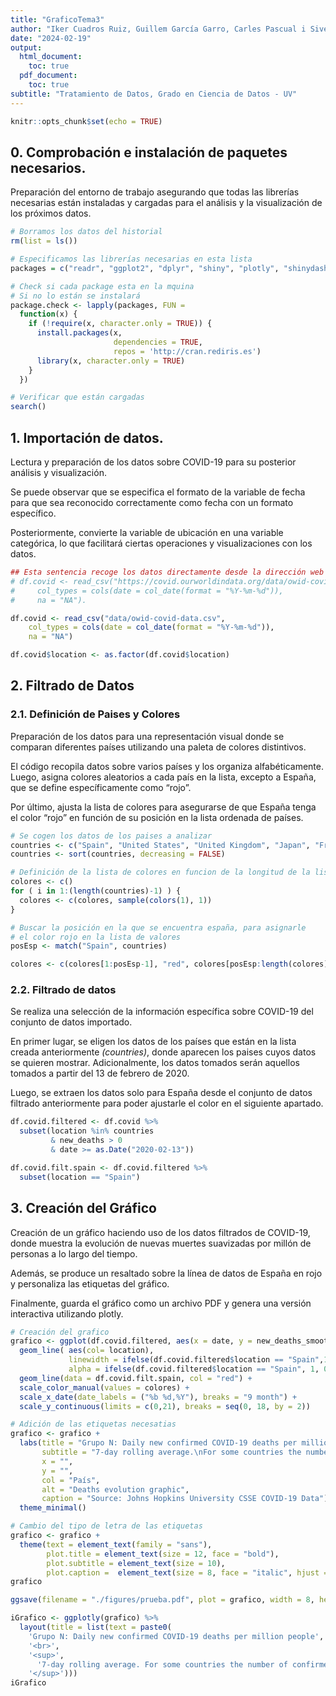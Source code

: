 ```yaml
---
title: "GraficoTema3"
author: "Iker Cuadros Ruiz, Guillem García Garro, Carles Pascual i Sivera"
date: "2024-02-19"
output:
  html_document:
    toc: true
  pdf_document:
    toc: true
subtitle: "Tratamiento de Datos, Grado en Ciencia de Datos - UV"
---
```


```r
knitr::opts_chunk$set(echo = TRUE)
```

## 0. Comprobación e instalación de paquetes necesarios.

Preparación del entorno de trabajo asegurando que todas las librerías necesarias están instaladas y cargadas para el análisis y la visualización de los próximos datos.

```r

# Borramos los datos del historial
rm(list = ls())

# Especificamos las librerías necesarias en esta lista
packages = c("readr", "ggplot2", "dplyr", "shiny", "plotly", "shinydashboard")

# Check si cada package esta en la mquina
# Si no lo están se instalará
package.check <- lapply(packages, FUN = 
  function(x) {
    if (!require(x, character.only = TRUE)) {
      install.packages(x, 
                       dependencies = TRUE,
                       repos = 'http://cran.rediris.es')
      library(x, character.only = TRUE)
    }
  })

# Verificar que están cargadas
search()
```

## 1. Importación de datos.

Lectura y preparación de los datos sobre COVID-19 para su posterior análisis y visualización.

Se puede observar que se especifica el formato de la variable de fecha para que sea reconocido correctamente como fecha con un formato específico.

Posteriormente, convierte la variable de ubicación en una variable categórica, lo que facilitará ciertas operaciones y visualizaciones con los datos.

```r

## Esta sentencia recoge los datos directamente desde la dirección web
# df.covid <- read_csv("https://covid.ourworldindata.org/data/owid-covid-data.csv", 
#     col_types = cols(date = col_date(format = "%Y-%m-%d")), 
#     na = "NA").

df.covid <- read_csv("data/owid-covid-data.csv", 
    col_types = cols(date = col_date(format = "%Y-%m-%d")), 
    na = "NA")

df.covid$location <- as.factor(df.covid$location)

```

## 2. Filtrado de Datos

### 2.1. Definición de Paises y Colores

Preparación de los datos para una representación visual donde se comparan diferentes países utilizando una paleta de colores distintivos.

El código recopila datos sobre varios países y los organiza alfabéticamente. Luego, asigna colores aleatorios a cada país en la lista, excepto a España, que se define específicamente como "rojo".

Por último, ajusta la lista de colores para asegurarse de que España tenga el color "rojo" en función de su posición en la lista ordenada de países.

```r

# Se cogen los datos de los paises a analizar
countries <- c("Spain", "United States", "United Kingdom", "Japan", "France", "Italy", "Germany", "Canada")
countries <- sort(countries, decreasing = FALSE)

# Definición de la lista de colores en funcion de la longitud de la lista
colores <- c()
for ( i in 1:(length(countries)-1) ) {
  colores <- c(colores, sample(colors(1), 1))
}

# Buscar la posición en la que se encuentra españa, para asignarle 
# el color rojo en la lista de valores
posEsp <- match("Spain", countries)

colores <- c(colores[1:posEsp-1], "red", colores[posEsp:length(colores)])

```

### 2.2. Filtrado de datos

Se realiza una selección de la información específica sobre COVID-19 del conjunto de datos importado.

En primer lugar, se eligen los datos de los países que están en la lista creada anteriormente *(countries)*, donde aparecen los paises cuyos datos se quieren mostrar. Adicionalmente, los datos tomados serán aquellos tomados a partir del 13 de febrero de 2020.

Luego, se extraen los datos solo para España desde el conjunto de datos filtrado anteriormente para poder ajustarle el color en el siguiente apartado.

```r

df.covid.filtered <- df.covid %>%
  subset(location %in% countries
         & new_deaths > 0
         & date >= as.Date("2020-02-13"))

df.covid.filt.spain <- df.covid.filtered %>%
  subset(location == "Spain")

```

## 3. Creación del Gráfico

Creación de un gráfico haciendo uso de los datos filtrados de COVID-19, donde muestra la evolución de nuevas muertes suavizadas por millón de personas a lo largo del tiempo.

Además, se produce un resaltado sobre la línea de datos de España en rojo y personaliza las etiquetas del gráfico.

Finalmente, guarda el gráfico como un archivo PDF y genera una versión interactiva utilizando plotly.

```r

# Creación del grafico
grafico <- ggplot(df.covid.filtered, aes(x = date, y = new_deaths_smoothed_per_million)) +
  geom_line( aes(col= location), 
             linewidth = ifelse(df.covid.filtered$location == "Spain",1,0.5), 
             alpha = ifelse(df.covid.filtered$location == "Spain", 1, 0.6)) +
  geom_line(data = df.covid.filt.spain, col = "red") +
  scale_color_manual(values = colores) + 
  scale_x_date(date_labels = ("%b %d,%Y"), breaks = "9 month") +
  scale_y_continuous(limits = c(0,21), breaks = seq(0, 18, by = 2))

# Adición de las etiquetas necesatias
grafico <- grafico +
  labs(title = "Grupo N: Daily new confirmed COVID-19 deaths per million people",
       subtitle = "7-day rolling average.\nFor some countries the number of confirmed deaths is much lower than the true number of deaths.\nThis is because of limited testing and challenges in the attribution of the cause of death",
       x = "",
       y = "",
       col = "País",
       alt = "Deaths evolution graphic",
       caption = "Source: Johns Hopkins University CSSE COVID-19 Data") + 
  theme_minimal()

# Cambio del tipo de letra de las etiquetas
grafico <- grafico + 
  theme(text = element_text(family = "sans"),
        plot.title = element_text(size = 12, face = "bold"),
        plot.subtitle = element_text(size = 10),
        plot.caption =  element_text(size = 8, face = "italic", hjust = 0))
grafico

ggsave(filename = "./figures/prueba.pdf", plot = grafico, width = 8, height = 6)

iGrafico <- ggplotly(grafico) %>%
  layout(title = list(text = paste0(
    'Grupo N: Daily new confirmed COVID-19 deaths per million people',
    '<br>',
    '<sup>',
      '7-day rolling average. For some countries the number of confirmed deaths is much lower than the true number of deaths.\nThis is because of limited testing and challenges in the attribution of the cause of death',
    '</sup>')))
iGrafico

```
